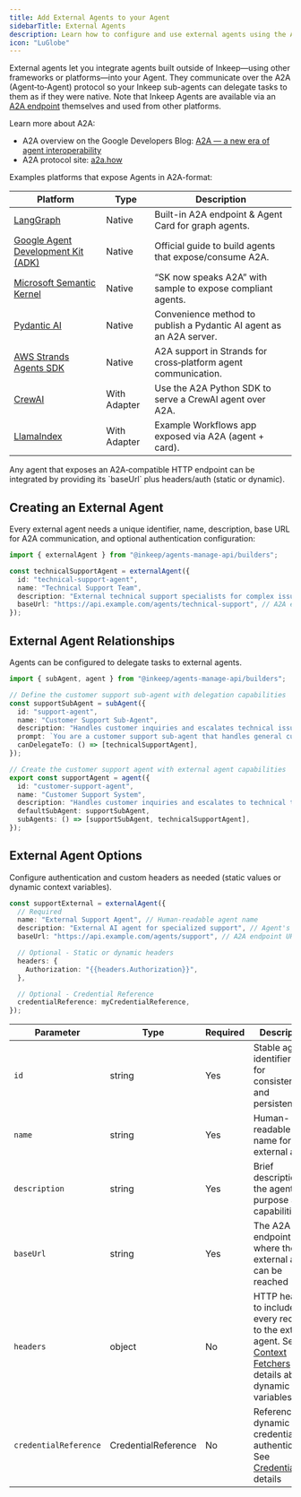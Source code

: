 ```yaml
---
title: Add External Agents to your Agent
sidebarTitle: External Agents
description: Learn how to configure and use external agents using the A2A protocol
icon: "LuGlobe"
---
```


External agents let you integrate agents built outside of Inkeep—using other frameworks or platforms—into your Agent. They communicate over the A2A (Agent‑to‑Agent) protocol so your Inkeep sub-agents can delegate tasks to them as if they were native. Note that Inkeep Agents are available via an [A2A endpoint](/talk-to-your-agents/a2a) themselves and used from other platforms.

Learn more about A2A:
- A2A overview on the Google Developers Blog: [A2A — a new era of agent interoperability](https://developers.googleblog.com/en/a2a-a-new-era-of-agent-interoperability/)
- A2A protocol site: [a2a.how](https://a2a.how/)

Examples platforms that expose Agents in A2A-format:

| Platform | Type | Description |
| --- | --- | --- |
| [LangGraph](https://docs.langchain.com/langgraph-platform/server-a2a) | Native | Built-in A2A endpoint & Agent Card for graph agents. |
| [Google Agent Development Kit (ADK)](https://google.github.io/adk-docs/a2a/) | Native | Official guide to build agents that expose/consume A2A. |
| [Microsoft Semantic Kernel](https://devblogs.microsoft.com/foundry/semantic-kernel-a2a-integration/) | Native | “SK now speaks A2A” with sample to expose compliant agents. |
| [Pydantic AI](https://ai.pydantic.dev/a2a/) | Native | Convenience method to publish a Pydantic AI agent as an A2A server. |
| [AWS Strands Agents SDK](https://strandsagents.com/latest/documentation/docs/user-guide/concepts/multi-agent/agent-to-agent/) | Native | A2A support in Strands for cross‑platform agent communication. |
| [CrewAI](https://codelabs.developers.google.com/intro-a2a-purchasing-concierge) | With Adapter | Use the A2A Python SDK to serve a CrewAI agent over A2A. |
| [LlamaIndex](https://a2aprotocol.ai/blog/a2a-samples-llama-index-file-chat-openrouter) | With Adapter | Example Workflows app exposed via A2A (agent + card). |

<Note>
  Any agent that exposes an A2A‑compatible HTTP endpoint can be integrated by providing its `baseUrl` plus headers/auth (static or dynamic).
</Note>

## Creating an External Agent

Every external agent needs a unique identifier, name, description, base URL for A2A communication, and optional authentication configuration:

```typescript
import { externalAgent } from "@inkeep/agents-manage-api/builders";

const technicalSupportAgent = externalAgent({
  id: "technical-support-agent",
  name: "Technical Support Team",
  description: "External technical support specialists for complex issues",
  baseUrl: "https://api.example.com/agents/technical-support", // A2A endpoint
});
```

## External Agent Relationships

Agents can be configured to delegate tasks to external agents.

```typescript
import { subAgent, agent } from "@inkeep/agents-manage-api/builders";

// Define the customer support sub-agent with delegation capabilities
const supportSubAgent = subAgent({
  id: "support-agent",
  name: "Customer Support Sub-Agent",
  description: "Handles customer inquiries and escalates technical issues",
  prompt: `You are a customer support sub-agent that handles general customer inquiries.`,
  canDelegateTo: () => [technicalSupportAgent],
});

// Create the customer support agent with external agent capabilities
export const supportAgent = agent({
  id: "customer-support-agent",
  name: "Customer Support System",
  description: "Handles customer inquiries and escalates to technical teams when needed",
  defaultSubAgent: supportSubAgent,
  subAgents: () => [supportSubAgent, technicalSupportAgent],
});
```

## External Agent Options

Configure authentication and custom headers as needed (static values or dynamic context variables).

```typescript
const supportExternal = externalAgent({
  // Required
  name: "External Support Agent", // Human-readable agent name
  description: "External AI agent for specialized support", // Agent's purpose
  baseUrl: "https://api.example.com/agents/support", // A2A endpoint URL

  // Optional - Static or dynamic headers
  headers: {
    Authorization: "{{headers.Authorization}}",
  },

  // Optional - Credential Reference
  credentialReference: myCredentialReference,
});
```

| Parameter             | Type                | Required | Description                                                                                                                                                     |
| --------------------- | ------------------- | -------- | --------------------------------------------------------------------------------------------------------------------------------------------------------------- |
| `id`                  | string              | Yes      | Stable agent identifier used for consistency and persistence                                                                                                    |
| `name`                | string              | Yes      | Human-readable name for the external agent                                                                                                                      |
| `description`         | string              | Yes      | Brief description of the agent's purpose and capabilities                                                                                                       |
| `baseUrl`             | string              | Yes      | The A2A endpoint URL where the external agent can be reached                                                                                                    |
| `headers`             | object              | No       | HTTP headers to include with every request to the external agent. See [Context Fetchers](/typescript-sdk/context-fetchers) for details about dynamic variables. |
| `credentialReference` | CredentialReference | No       | Reference to dynamic credentials for authentication. See [Credentials](/typescript-sdk/tools/credentials) for details                                                 |